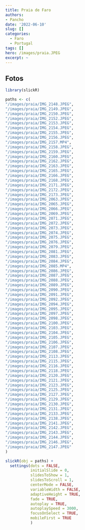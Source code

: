 ```yaml
---
title: Praia de Faro
authors: 
- Pancho
date: '2022-06-10'
slug: []
categories:
  - Faro
  - Portugal
tags: []
hero: /images/praia.JPEG
excerpt: ~
---
```


## Fotos

```r
library(slickR)

paths <- c(
"/images/praia/IMG_2148.JPEG",
"/images/praia/IMG_2149.JPEG",
"/images/praia/IMG_2150.JPEG",
"/images/praia/IMG_2152.JPEG",
"/images/praia/IMG_2153.JPEG",
"/images/praia/IMG_2154.JPEG",
"/images/praia/IMG_2155.JPEG",
"/images/praia/IMG_2156.JPEG",
"/images/praia/IMG_2157.MP4",
"/images/praia/IMG_2158.JPEG",
"/images/praia/IMG_2159.JPEG",
"/images/praia/IMG_2160.JPEG",
"/images/praia/IMG_2162.JPEG",
"/images/praia/IMG_2163.JPEG",
"/images/praia/IMG_2165.JPEG",
"/images/praia/IMG_2166.JPEG",
"/images/praia/IMG_2168.JPEG",
"/images/praia/IMG_2171.JPEG",
"/images/praia/IMG_2172.JPEG",
"/images/praia/IMG_2173.JPEG",
"/images/praia/IMG_2063.JPEG",
"/images/praia/IMG_2065.JPEG",
"/images/praia/IMG_2066.JPEG",
"/images/praia/IMG_2069.JPEG",
"/images/praia/IMG_2071.JPEG",
"/images/praia/IMG_2072.JPEG",
"/images/praia/IMG_2073.JPEG",
"/images/praia/IMG_2074.JPEG",
"/images/praia/IMG_2075.JPEG",
"/images/praia/IMG_2076.JPEG",
"/images/praia/IMG_2079.JPEG",
"/images/praia/IMG_2081.JPEG",
"/images/praia/IMG_2083.JPEG",
"/images/praia/IMG_2084.JPEG",
"/images/praia/IMG_2085.MP4",
"/images/praia/IMG_2086.JPEG",
"/images/praia/IMG_2087.JPEG",
"/images/praia/IMG_2088.JPEG",
"/images/praia/IMG_2089.JPEG",
"/images/praia/IMG_2090.JPEG",
"/images/praia/IMG_2091.JPEG",
"/images/praia/IMG_2092.JPEG",
"/images/praia/IMG_2094.JPEG",
"/images/praia/IMG_2095.JPEG",
"/images/praia/IMG_2097.JPEG",
"/images/praia/IMG_2098.JPEG",
"/images/praia/IMG_2100.JPEG",
"/images/praia/IMG_2103.JPEG",
"/images/praia/IMG_2104.JPEG",
"/images/praia/IMG_2105.JPEG",
"/images/praia/IMG_2106.JPEG",
"/images/praia/IMG_2107.JPEG",
"/images/praia/IMG_2108.JPEG",
"/images/praia/IMG_2113.JPEG",
"/images/praia/IMG_2115.JPEG",
"/images/praia/IMG_2116.JPEG",
"/images/praia/IMG_2118.JPEG",
"/images/praia/IMG_2120.JPEG",
"/images/praia/IMG_2121.JPEG",
"/images/praia/IMG_2123.JPEG",
"/images/praia/IMG_2125.JPEG",
"/images/praia/IMG_2127.JPEG",
"/images/praia/IMG_2129.JPEG",
"/images/praia/IMG_2130.JPEG",
"/images/praia/IMG_2131.JPEG",
"/images/praia/IMG_2133.JPEG",
"/images/praia/IMG_2138.JPEG",
"/images/praia/IMG_2141.JPEG",
"/images/praia/IMG_2142.JPEG",
"/images/praia/IMG_2143.JPEG",
"/images/praia/IMG_2144.JPEG",
"/images/praia/IMG_2146.JPEG",
"/images/praia/IMG_2147.JPEG"
)

slickR(obj = paths) + 
  settings(dots = FALSE,
           initialSlide = 0,
           slidesToShow = 1,
           slidesToScroll = 1,
           centerMode = FALSE,
           variableWidth = FALSE,
           adaptiveHeight = TRUE,
           fade = TRUE,
           autoplay = TRUE,
           autoplaySpeed = 3000,
           focusOnSelect = TRUE,
           mobileFirst = TRUE
           )
```

